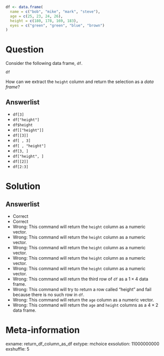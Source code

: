 ```r

df <- data.frame(
  name = c("bob", "mike", "mark", "steve"),
  age = c(25, 23, 24, 26),
  height = c(180, 178, 169, 183),
  eyes = c("green", "green", "blue", "brown")
)

```

Question
========

Consider the following data frame, `df`.

```r
df
```

How can we extract the `height` column and return the selection as a *data frame*?

Answerlist
-----------
* `df[3]`
* `df["height"]`
* `df$height`
* `df[["height"]]`
* `df[[3]]`
* `df[ , 3]`
* `df[ , "height"]`
* `df[3, ]`
* `df["height", ]`
* `df[[2]]`
* `df[2:3]`

Solution
========

Answerlist
-----------
* Correct
* Correct
* Wrong: This command will return the `height` column as a numeric vector.
* Wrong: This command will return the `height` column as a numeric vector.
* Wrong: This command will return the `height` column as a numeric vector.
* Wrong: This command will return the `height` column as a numeric vector.
* Wrong: This command will return the `height` column as a numeric vector.
* Wrong: This command will return the third row of `df` as a $1 \times 4$ data frame.
* Wrong: This command will try to return a row called "height" and fail because there is no such row in `df`.
* Wrong: This command will return the `age` column as a numeric vector.
* Wrong: This command will return the `age` and `height` columns as a $4 \times 2$ data frame.

Meta-information
================
exname: return_df_column_as_df
extype: mchoice
exsolution: 11000000000
exshuffle: 5
